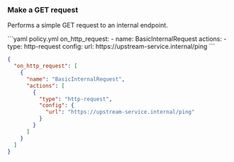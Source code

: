 ### Make a GET request

Performs a simple GET request to an internal endpoint.

<CodeGroup>
```yaml policy.yml
on_http_request:
  - name: BasicInternalRequest
    actions:
      - type: http-request
        config:
          url: https://upstream-service.internal/ping
```

```json policy.json
{
  "on_http_request": [
    {
      "name": "BasicInternalRequest",
      "actions": [
        {
          "type": "http-request",
          "config": {
            "url": "https://upstream-service.internal/ping"
          }
        }
      ]
    }
  ]
}
```
</CodeGroup>
